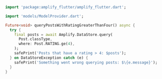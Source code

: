 ```dart
import 'package:amplify_flutter/amplify_flutter.dart';

import 'models/ModelProvider.dart';

Future<void> queryPostsWithRatingGreaterThanFour() async {
  try {
    final posts = await Amplify.DataStore.query(
      Post.classType,
      where: Post.RATING.ge(4),
    );
    safePrint('Posts that have a rating > 4: $posts');
  } on DataStoreException catch (e) {
    safePrint('Something went wrong querying posts: $\{e.message}');
  }
}
```
